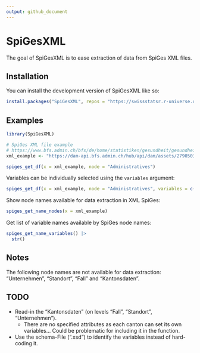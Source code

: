 ```yaml
---
output: github_document
---
```


<!-- README.md is generated from README.Rmd. Please edit that file -->

# SpiGesXML

<!-- badges: start -->
<!-- badges: end -->

The goal of SpiGesXML is to ease extraction of data from SpiGes XML files.

## Installation

You can install the development version of SpiGesXML like so:

``` r
install.packages("SpiGesXML", repos = "https://swissstatsr.r-universe.dev")
```

## Examples

```r
library(SpiGesXML)

# SpiGes XML file example 
# https://www.bfs.admin.ch/bfs/de/home/statistiken/gesundheit/gesundheitswesen/projekt-spiges.assetdetail.27905035.html
xml_example <- "https://dam-api.bfs.admin.ch/hub/api/dam/assets/27905035/master"

spiges_get_df(x = xml_example, node = "Administratives")
```

Variables can be individually selected using the `variables` argument:

```r
spiges_get_df(x = xml_example, node = "Administratives", variables = c("abc_fall", "geschlecht"))
```


Show node names available for data extraction in XML SpiGes:

```r
spiges_get_name_nodes(x = xml_example)
```

Get list of variable names available by SpiGes node names:

```r
spiges_get_name_variables() |>
  str()
```

## Notes

The following node names are not available for data extraction: "Unternehmen", "Standort", "Fall" and "Kantonsdaten".

## TODO

- Read-in the "Kantonsdaten" (on levels "Fall", "Standort", "Unternehmen").
    - There are no specified attributes as each canton can set its own variables... Could be problematic for including it in the function.
- Use the schema-File (".xsd") to identify the variables instead of hard-coding it. 

